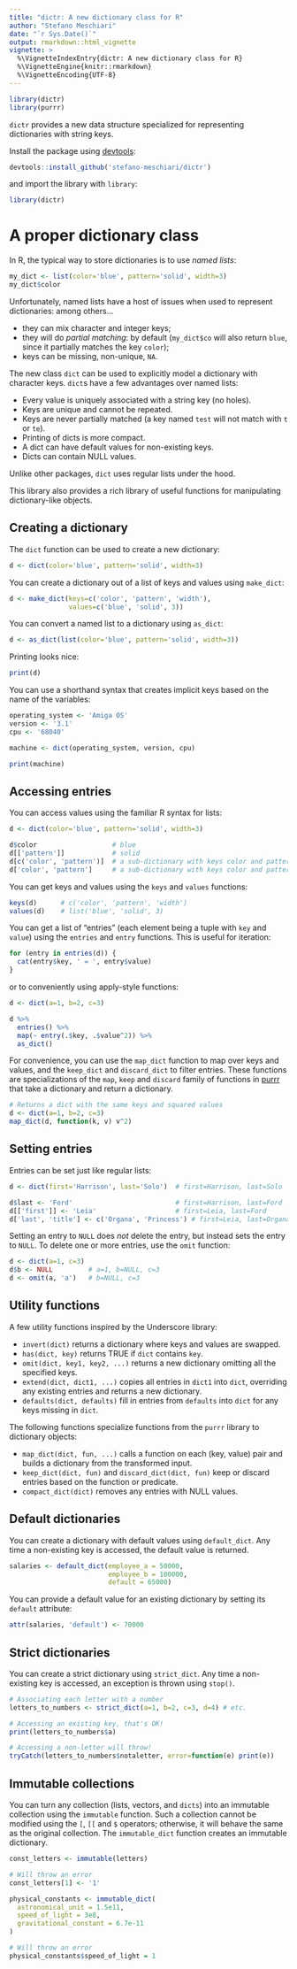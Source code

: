 ```yaml
---
title: "dictr: A new dictionary class for R"
author: "Stefano Meschiari"
date: "`r Sys.Date()`"
output: rmarkdown::html_vignette
vignette: >
  %\VignetteIndexEntry{dictr: A new dictionary class for R}
  %\VignetteEngine{knitr::rmarkdown}
  %\VignetteEncoding{UTF-8}
---
```

```r
library(dictr)
library(purrr)
```
`dictr` provides a new data structure specialized for representing dictionaries with string keys. 

Install the package using [devtools](http://cran.r-
project.org/package=devtools):
```r
devtools::install_github('stefano-meschiari/dictr')
```
and import the library with `library`:
```r
library(dictr)
```


# A proper dictionary class
In R, the typical way to store dictionaries is to use *named lists*:
```r
my_dict <- list(color='blue', pattern='solid', width=3)
my_dict$color 
```

Unfortunately, named lists have a host of issues when used to represent 
dictionaries: among others... 

* they can mix character and integer keys;
* they will do *partial matching*: by default (`my_dict$co` will also return `blue`, since it partially matches the key `color`);
* keys can be missing, non-unique, `NA`.

The new class `dict` can be used to explicitly model a dictionary with character keys. 
`dict`s have a few advantages over named lists:

- Every value is uniquely associated with a string key (no holes).
- Keys are unique and cannot be repeated.
- Keys are never partially matched (a key named `test` will not match with `t` 
  or `te`).
- Printing of dicts is more compact.
- A dict can have default values for non-existing keys.
- Dicts can contain NULL values.

Unlike other packages, `dict` uses regular lists under the hood.

This library also provides a rich library of useful functions for manipulating 
dictionary-like objects.

## Creating a dictionary
The `dict` function can be used to create a new dictionary:
```r
d <- dict(color='blue', pattern='solid', width=3)
```

You can create a dictionary out of a list of keys and values using `make_dict`: 
```r
d <- make_dict(keys=c('color', 'pattern', 'width'),
               values=c('blue', 'solid', 3))
```

You can convert a named list to a dictionary using `as_dict`:
```r
d <- as_dict(list(color='blue', pattern='solid', width=3))
```

Printing looks nice:
```r
print(d)
```

You can use a shorthand syntax that creates implicit keys based on the name of 
the variables:

```r
operating_system <- 'Amiga OS'
version <- '3.1'
cpu <- '68040'

machine <- dict(operating_system, version, cpu)

print(machine)
```

## Accessing entries

You can access values using the familiar R syntax for lists:

```r
d <- dict(color='blue', pattern='solid', width=3)

d$color                   # blue
d[['pattern']]            # solid
d[c('color', 'pattern')]  # a sub-dictionary with keys color and pattern
d['color', 'pattern']     # a sub-dictionary with keys color and pattern
```

You can get keys and values using the `keys` and `values` functions:
```r
keys(d)      # c('color', 'pattern', 'width')
values(d)    # list('blue', 'solid', 3)
```

You can get a list of "entries" (each element being a tuple with `key` and `value`) 
using the `entries` and `entry` functions. This is useful for iteration:
```r
for (entry in entries(d)) {
  cat(entry$key, ' = ', entry$value)
}
```

or to conveniently using apply-style functions:
```r
d <- dict(a=1, b=2, c=3)

d %>%
  entries() %>%
  map(~ entry(.$key, .$value^2)) %>%
  as_dict()
```

For convenience, you can use the `map_dict` function to map over keys and values, and the `keep_dict` and `discard_dict` to filter entries. These functions are specializations of the `map`, `keep` and `discard` family of functions in [purrr](https://purrr.tidyverse.org) that
take a dictionary and return a dictionary.

```r
# Returns a dict with the same keys and squared values
d <- dict(a=1, b=2, c=3)
map_dict(d, function(k, v) v^2)
```

## Setting entries

Entries can be set just like regular lists:

```r
d <- dict(first='Harrison', last='Solo')  # first=Harrison, last=Solo

d$last <- 'Ford'                          # first=Harrison, last=Ford
d[['first']] <- 'Leia'                    # first=Leia, last=Ford
d['last', 'title'] <- c('Organa', 'Princess') # first=Leia, last=Organa, title=Princess
```

Setting an entry to `NULL` does _not_ delete the entry, but instead sets the entry to `NULL`. To delete one or more entries, use the `omit` function:

```r
d <- dict(a=1, c=3)
d$b <- NULL         # a=1, b=NULL, c=3
d <- omit(a, 'a')   # b=NULL, c=3
```

## Utility functions
A few utility functions inspired by the Underscore library:

- `invert(dict)` returns a dictionary where keys and values are swapped.
- `has(dict, key)` returns TRUE if `dict` contains `key`.
- `omit(dict, key1, key2, ...)` returns a new dictionary omitting all the specified keys.
- `extend(dict, dict1, ...)` copies all entries in `dict1` into `dict`, overriding any existing entries and returns a new dictionary.
- `defaults(dict, defaults)` fill in entries from `defaults` into `dict` for any keys missing in `dict`.

The following functions specialize functions from the `purrr` library to dictionary objects:

- `map_dict(dict, fun, ...)` calls a function on each (key, value) pair and builds a dictionary from the transformed input.
- `keep_dict(dict, fun)` and `discard_dict(dict, fun)` keep or discard entries based on the function or predicate.
- `compact_dict(dict)` removes any entries with NULL values.

## Default dictionaries
You can create a dictionary with default values using `default_dict`. Any time a non-existing key is accessed, the default value is returned.
```r
salaries <- default_dict(employee_a = 50000,
                         employee_b = 100000,
                         default = 65000)
```

You can provide a default value for an existing dictionary by setting its `default` attribute:

```r
attr(salaries, 'default') <- 70000
```

## Strict dictionaries
You can create a strict dictionary using `strict_dict`. Any time a non-existing key is accessed, an exception is thrown using `stop()`.
```r
# Associating each letter with a number
letters_to_numbers <- strict_dict(a=1, b=2, c=3, d=4) # etc.

# Accessing an existing key, that's OK!
print(letters_to_numbers$a)

# Accessing a non-letter will throw!
tryCatch(letters_to_numbers$notaletter, error=function(e) print(e))
```

## Immutable collections
You can turn any collection (lists, vectors, and `dicts`) into an immutable collection using the `immutable` function. Such a collection cannot be modified using the `[`, `[[` and `$` operators; otherwise, it will behave the same as the original collection. The `immutable_dict` function creates an immutable dictionary.

```r
const_letters <- immutable(letters)

# Will throw an error
const_letters[1] <- '1' 
```

```r
physical_constants <- immutable_dict(
  astronomical_unit = 1.5e11,
  speed_of_light = 3e8,
  gravitational_constant = 6.7e-11
)

# Will throw an error
physical_constants$speed_of_light = 1
```

